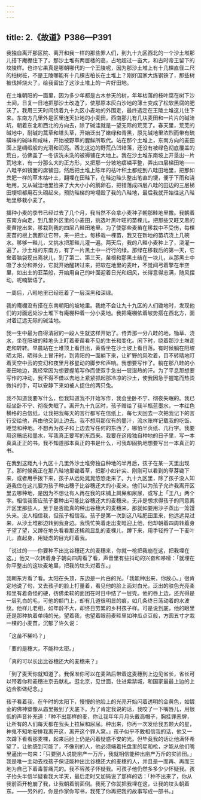 ```yaml
---
---
---
```

title: 2.《故道》P386—P391
---





我独自离开那区院、离开和我一样的那些罪人们，到九十九区西北的一个沙土堆那儿搭下庵棚住下了。那沙土堆有两层楼的高，占地超过一亩大，和古时帝王留下的坟陵样。也许它果真是哪朝哪代的一个王陵呢，因为那沙土堆上有十几棵直径二尺的柏树桩，不是王陵哪能有十几棵古柏长在土堆上？刚好国家大炼钢铁了，那些树被伐掉烧火了，给我留出了这沙土堆上的一片好田地。

在土堆朝阳的一面里，因为多少年都是古木参天的树，年年枯落的枝叶腐在树下沙土间，日复一日地把那沙土改造了，使那原本灰白沙地的薄土变成了松软黑腐的肥沃了。我用三天时间绕着九十九区小麦地的外围走，最终选定在王陵土堆这儿住下来。东南方几里外是区里连天扯地的小麦田，西南那儿有几块麦田和一片片的碱洼坑，朝着东北和西北的方向去，除了碱洼就是一望无际的荒芜了。春天里，荒芜的碱地中，耐碱的蒿草和塔头草，开始泛出了嫩绿和青黑，原先碱地里浓烈而带有硫磺味的碱味和咸味，开始被野草的腥鲜所取代。站在那个土堆上，东南方向的麦田面上是绸缎般的光滑和润亮。西北这边的野荒凸凹错落，还没有被绿色彻底覆盖的荒白，彷佛盖了一冬该洗未洗的被褥铺在大地上。我在沙土堆东南坡上开垦出一片荒地来，有一分那么大的正方形，又把那一分坡地瘩嶙平整，弄出四层梯田地——八畦平如镜面的席铺田，然后把土堆上陈年的枯叶积土都挖到八畦田地里，把那如粪肥一样的草木枯叶土，翻埋在田畦下，在畦边畦头整出笔直的埂，便于下雨和浇地用，又从碱洼地里捡来了大大小小的鹅卵石，把错落成四层八畦的田边的三层梯田埂坝都用石头砌起来，预防畦梯的垮塌毁了我的八畦地，最后我就开始往这八畦地里移栽小麦了。

播种小麦的季节已经过去了几个月，我当然不会拿小麦种子朝那畦地里撒。我朝着东南方向走，到几里外区里的小麦田，挑选叶黑叶旺的苗棵儿，把那些又旺又黑的麦苗挖出来，移栽到我的四层八畦田地里。为了使那些麦苗在移栽中不受伤，每棵麦苗的根上我都让它带，来一把土。每移栽一棵苗，我又在新地的苗坑浇上几碗水。移够一畦儿，又挑水把那畦儿灌一遍。两天后，我的八畦小麦种上了，浇灌一遍了。沙土堆的东南方，有了一片黑土中一行行的绿。那绿在移栽后的第一天，它耷着脑袋现出焉状儿，到了第二、第三天，苗根和那黑土结在一块儿，从那黑土中吸了水分和养分，它就开始醒转过来，把软在地里的麦叶，不觉间弓着擎在半空里，如出土的韮菜般，开始用自己的叶面迎着日光和细风，长得意得志满，随风摆动，呢喃絮语了。

一周后，八畦地里已经旺着了一层深黑和深绿。

我的庵棚没有搭在东南朝阳的坡地里。我绝不会让九十九区的人们锄地时，发现他们的对面远处沙土堆下有庵棚种着一分小麦地。我把庵棚依着坡势搭在西北方，面对着辽远无际的碱洼地。

我一生中最为自得清寂的一段人生就这样开始了。侍弄那一分八畦的地，锄草、浇水，坐在阳坡的畦地头上盯着麦苗看不见的生长和变化。闲下时，绕着那沙土堆走走和转转。早晨站在土堆顶上看日出，黄昏坐在沙土坡上看日落。有时候躺在阳坡晒太阳，晒得头上冒汗时，到背阳的一面躺下来，让旷野的风吹着，目不转晴地盯着天空中云的变幻和夜里月移星动的脚步和声响。我想要写作了。躺在那八畦的小麦田地边，我经常因为想要握笔写作而使双手急出一层湿热的汗。为了平息那想要写作的冲动，我不得不借以去地上紧紧抓起那冷凉的沙土，使我因急于握笔而热烫微抖的手，可以安静下来如被人捉住的两只兔。

我不知道我要写什么，但我知道我不开始写作，我会坐卧不宁、彻夜失眠的。我已经坐卧不宁、彻夜失眠了。离开九十九区时，孩子赠给了我半瓶蓝墨水，一本红色横格的白信纸，让我把我每天的言行都写在信纸上，每七天回去一次把我记下的言行交给他，再由他交到上边去。我不想用那仅有的墨汁，流水账样记载我的吃饭、睡觉和种地。不想再为孩子和上边去写任何的东西了，哪怕半页纸、几行字。我要用这稿纸和墨水，写我真正要写的东西来。我要在这段独自种地的日子里，写一本真真正正的书。我不知道那本真正的书是什么，可我却固执地想要写出一本真正的书。

在我到这距九十九区十几里外沙土堆旁独自种地的半月后，孩子在某一天里出现了。那时候我正在那八畦地里锄着草，把那小如针尖、刚刚可以看到的草芽锄下来，或者用手拨下来，孩子从远处晃晃悠悠走来了。九十九区里，除了孩子没人知道我住在这儿要为孩子种出穗子比谷穗还大的小麦来。他们以为孩子允许我离开区里去哪种地，是因为不想让有人再在我的床铺上屙屎和尿尿，或写上「王八」两个字。相信我答应孩子要种出可能比谷穗还大的麦穗来，无非是想求得孩子的同意离开区里那些人，至于是否能真的种出谷穗大的麦穗来，那就如要用沙子蒸出一笼馒头来。没人相信我，但孩子相信我。孩子是第一次到这八畦肥田里来，他远远晃过来，从沙土堆那边转到我身边。我慌忙笑着走出麦畦迎上他，他却朝着四周转着身子望了望，又蹲在地头看看那还稀疏显乱的麦棵儿，蹲下来，用手轻捋了一下麦叶儿，直起身，用疑虑的目光盯着我。

「说过的——你要种不出比谷穗还大的麦穗来，你就一枪把我崩在这，把我埋在这。」他又一次转着身子朝向四周看了看，声音里有些抖动的兴奋和哆嗦：「就埋在你平整出的这块麦地里，把我的坟头对着东。」

我朝东方看了看。太阳在头顶，东边是一片白的光。「我能种出来，你放心。」很肯定地说了句，又去孩子的脸上打量着，看见他的脸上面对白光，泛出的肤色光亮柔和里有着奇怪的硬，彷佛柔软的面团在时日中结了一层壳。他的唇上边，还光得是一层乳白的毛，可他的额门上，却有几道很明显的痕，如几条终日荡动着的水波纹。他样儿老相，如年龄不大，却终日劳累的乡村孩子样。可是说到底，他的眼里还是那种执着单纯的光，望着我，也望着眼前麦畦里如种瓜点豆般，方圆五寸才栽一棵的小麦苗，沉郁了许久说：

「这苗不稀吗？」

「要的是穗大，不能种太密。」

「真的可以长出比谷穗还大的麦穗来？」

「到了麦天你就知道了。我保准你可以在麦熟后带着这麦穗到上边见省长，省长可以带着你和麦穗进京去献礼。逛北京，见世面，住进紫禁城，和国家最最上边的上边合影做纪念。」

孩子看着我，在午时的太阳下，慢慢的他脸上的光亮开始闪着透明的金黄色，如镀金的佛神塑像从庙里搬到了天底下。为了肯定我说的话，我咬了一下嘴唇儿，用很低的声音补充道：「种不出那样的麦，你让我年年月月头戴高帽子，胸挂罪恶牌，让所有的人们每天都在我头上拉屎和尿尿。种出来，你再一次发给我五颗大的星，神鬼不知地安排我离开这，离开这个罪人窝。」孩子似乎不敢相信我的话，他又一次蹲下看看那麦棵，起来后脸上仍是闪着疑惑不安的光。但毕竟我的话让他满怀希望了，让他感到可能了，不像别的人，他必须端着托盘里的星和枪，才能从他们嘴里逼出一句来：「只要别人说能亩产一万斤，我就相信能种出亩产万斤的实验田。」我是唯一主动去找孩子保证能种出比谷穗还大的麦穗的人，并且是一而再、再而三地为自己下着毒誓痛咒的。我不容孩子怀疑我。可孩子他仍然多多少少怀疑我。孩子抬头半信半疑看我大半天，最后走时又加码说了那样的话：「种不出来了，你从我前面开枪崩了我，让我朝着前面倒。我死了你就把我埋在这，让我的坟头朝着东。——另外的，你是作家你写书，我死了你再把我的故事写成一部书。」